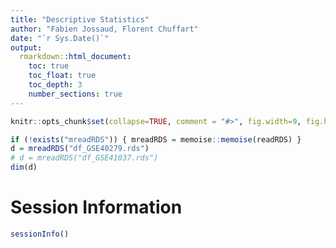 ```yaml
---
title: "Descriptive Statistics"
author: "Fabien Jossaud, Florent Chuffart"
date: "`r Sys.Date()`"
output: 
  rmarkdown::html_document:
    toc: true
    toc_float: true
    toc_depth: 3
    number_sections: true
---
```



```r
knitr::opts_chunk$set(collapse=TRUE, comment = "#>", fig.width=9, fig.height=6, eval=TRUE, echo=TRUE, results="verbatim")
```

```r
if (!exists("mreadRDS")) { mreadRDS = memoise::memoise(readRDS) }
d = mreadRDS("df_GSE40279.rds")
# d = mreadRDS("df_GSE41037.rds")
dim(d)

```


# Session Information

```r
sessionInfo()
```

